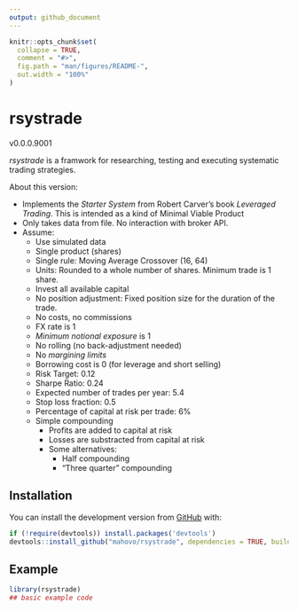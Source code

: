 ```yaml
---
output: github_document
---
```


<!-- README.md is generated from README.Rmd. Please edit that file -->

```r
knitr::opts_chunk$set(
  collapse = TRUE,
  comment = "#>",
  fig.path = "man/figures/README-",
  out.width = "100%"
)
```

# rsystrade

<!-- badges: start -->
<!-- badges: end -->

v0.0.0.9001

*rsystrade* is a framwork for researching, testing and executing systematic trading strategies.

About this version:

+ Implements the *Starter System* from Robert Carver's book *Leveraged Trading*. This is intended as a kind of Minimal Viable Product
+ Only takes data from file. No interaction with broker API.  
+ Assume:
	+ Use simulated data
	+ Single product (shares)
	+ Single rule: Moving Average Crossover (16, 64)
	+ Units: Rounded to a whole number of shares. Minimum trade is 1 share.
	+ Invest all available capital
	+ No position adjustment: Fixed position size for the duration of the trade.
	+ No costs, no commissions
	+ FX rate is 1
	+ *Minimum notional exposure* is 1
	+ No rolling (no back-adjustment needed)
	+ No *margining limits*
	+ Borrowing cost is 0 (for leverage and short selling)
	+ Risk Target: 0.12
	+ Sharpe Ratio: 0.24
	+ Expected number of trades per year: 5.4
	+ Stop loss fraction: 0.5
	+ Percentage of capital at risk per trade: 6%
	+ Simple compounding
		+ Profits are added to capital at risk
		+ Losses are substracted from capital at risk
		+ Some alternatives:
			+ Half compounding
			+ "Three quarter" compounding

## Installation

You can install the development version from [GitHub](https://github.com/) with:

```r
if (!require(devtools)) install.packages('devtools') 
devtools::install_github("mahovo/rsystrade", dependencies = TRUE, build_vignettes = TRUE)
```
## Example


```r
library(rsystrade)
## basic example code
```
